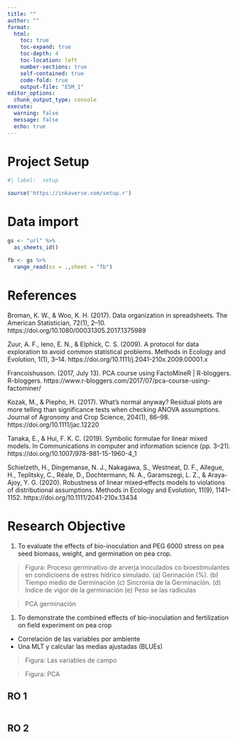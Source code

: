 ```yaml
---
title: ""
author: ""
format:
  html:
    toc: true
    toc-expand: true
    toc-depth: 4
    toc-location: left
    number-sections: true
    self-contained: true
    code-fold: true
    output-file: "ESM_1"
editor_options: 
  chunk_output_type: console
execute: 
  warning: false
  message: false
  echo: true
---
```


# Project Setup

```r
#| label:  setup

source('https://inkaverse.com/setup.r')
```

# Data import

```r
gs <- "url" %>% 
  as_sheets_id()

fb <- gs %>% 
  range_read(ss = .,sheet = "fb")
```

# References

Broman, K. W., & Woo, K. H. (2017). Data organization in spreadsheets. The American Statistician, 72(1), 2–10. https://doi.org/10.1080/00031305.2017.1375989

Zuur, A. F., Ieno, E. N., & Elphick, C. S. (2009). A protocol for data exploration to avoid common statistical problems. Methods in Ecology and Evolution, 1(1), 3–14. https://doi.org/10.1111/j.2041-210x.2009.00001.x

Francoishusson. (2017, July 13). PCA course using FactoMineR | R-bloggers. R-bloggers. https://www.r-bloggers.com/2017/07/pca-course-using-factominer/

Kozak, M., & Piepho, H. (2017). What’s normal anyway? Residual plots are more telling than significance tests when checking ANOVA assumptions. Journal of Agronomy and Crop Science, 204(1), 86–98. https://doi.org/10.1111/jac.12220

Tanaka, E., & Hui, F. K. C. (2019). Symbolic formulae for linear mixed models. In Communications in computer and information science (pp. 3–21). https://doi.org/10.1007/978-981-15-1960-4_1

Schielzeth, H., Dingemanse, N. J., Nakagawa, S., Westneat, D. F., Allegue, H., Teplitsky, C., Réale, D., Dochtermann, N. A., Garamszegi, L. Z., & Araya‐Ajoy, Y. G. (2020). Robustness of linear mixed‐effects models to violations of distributional assumptions. Methods in Ecology and Evolution, 11(9), 1141–1152. https://doi.org/10.1111/2041-210x.13434

# Research Objective

1. To evaluate the effects of bio-inoculation and PEG 6000 stress on pea seed biomass, weight, and germination on pea crop.

> Figura: Proceso germinativo de arverja inoculados co bioestimulantes en condicioens de estres hídrico simulado. (a) Gerinación (%). (b) Tiempo medio de Germinación (c) Sincronia de la Germinación. (d) Indice de vigor de la germinación
(e) Peso se las radiculas

> PCA germinación

1. To demonstrate the combined effects of bio-inoculation and fertilization on field experiment on pea crop

- Correlación de las variables por ambiente
- Una MLT y calcular las medias ajustadas (BLUEs)

> Figura: Las variables de campo

> Figura: PCA

## RO 1

```r

```

## RO 2

```r

```
